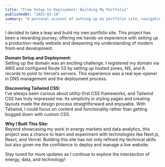 ```yaml
---
title: "From Setup to Deployment: Building My Portfolio"
publishedAt: "2025-03-18"
summary: "A personal account of setting up my portfolio site, navigating deployment, and discovering the simplicity of Tailwind CSS."
---
```


I decided to take a leap and build my own portfolio site. This project has been a rewarding journey, offering me hands-on experience with setting up a production-ready website and deepening my understanding of modern front-end development.

**Domain Setup and Deployment:**  
Setting up the domain was an exciting challenge. I registered my domain via AWS and configured Route 53 by setting up hosted zones, NS, and A records to point to Vercel’s servers. This experience was a real eye-opener in DNS management and the deployment process.

**Discovering Tailwind CSS:**  
I’ve always been curious about utility-first CSS frameworks, and Tailwind CSS has truly impressed me. Its simplicity in styling pages and creating layouts made the design process straightforward and enjoyable. With Tailwind, I could focus on content and functionality rather than getting bogged down with custom CSS.

**Why I Built This Site:**  
Beyond showcasing my work in energy markets and data analytics, this project was a chance to learn and experiment with technologies like Next.js, React, and Vercel. Building this site has not only refined my technical skills but also given me the confidence to deploy and manage a live website.

Stay tuned for more updates as I continue to explore the intersection of energy, data, and technology!
